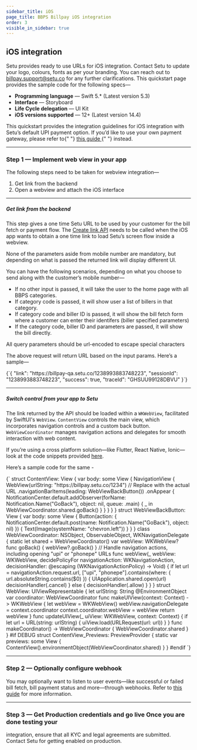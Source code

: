 ```yaml
---
sidebar_title: iOS
page_title: BBPS Billpay iOS integration
order: 3
visible_in_sidebar: true
---
```


## iOS integration

Setu provides ready to use URLs for iOS integration. Contact Setu to update your logo, colours, fonts as per your branding. You can reach out to <a href="">billpay.support@setu.co</a> for any further clarifications. This quickstart page provides the sample code for the following specs—

-   **Programming language** — Swift 5.\* (Latest version 5.3)
-   **Interface** — Storyboard
-   **Life Cycle delegation** — UI Kit
-   **iOS versions supported** — 12+ (Latest version 14.4)

<Callout type="tip">
    This quickstart provides the integration guidelines for iOS integration with
    Setu’s default UPI payment option. If you’d like to use your own payment
    gateway, please refer to{" "}
    <a href="/payments/billpay/custom-payment/iOS" target="_blank">
        this guide
    </a>{" "}
    instead.
</Callout>

<hr class="primary" />

### Step 1 — Implement web view in your app

The following steps need to be taken for webview integration—

1. Get link from the backend
2. Open a webview and attach the iOS interface

<hr class="tertiary" />

##### Get link from the backend

This step gives a one time Setu URL to be used by your customer for the bill fetch or payment flow. The <a href="/payments/billpay/api-reference/white-label#/category~Link_Generation/operation~EtherealLinkRequest" target="_blank">Create link API</a> needs to be called when the iOS app wants to obtain a one time link to load Setu’s screen flow inside a webview.

<Callout type="tip">
    None of the parameters aside from mobile number are mandatory, but depending
    on what is passed the returned link will display different UI.
</Callout>
<br />

You can have the following scenarios, depending on what you choose to send along with the customer’s mobile number—

-   If no other input is passed, it will take the user to the home page with all BBPS categories.
-   If category code is passed, it will show user a list of billers in that category.
-   If category code and biller ID is passed, it will show the bill fetch form where a customer can enter their identifers (biller specified parameters)
-   If the category code, biller ID and parameters are passed, it will show the bill directly.

<Callout type="warning">
    All query parameters should be url-encoded to escape special characters
</Callout>

<br />

The above request will return URL based on the input params. Here’s a sample—

<CodeBlockWithCopy language="json">
    {`{
  "link": "https://billpay-qa.setu.co/1238993883748223",
  "sessionId": "1238993883748223",
  "success": true,
  "traceId": "GHSUU99128DBVU"
}`}
</CodeBlockWithCopy>

<hr class="tertiary" />

##### Switch control from your app to Setu

The link returned by the API should be loaded within a `WKWebView`, facilitated by SwiftUI's `WebView`. `ContentView` controls the main view, which incorporates navigation controls and a custom back button. `WebViewCoordinator` manages navigation actions and delegates for smooth interaction with web content.

If you’re using a cross platform solution—like Flutter, React Native, Ionic—look at the code snippets provided <a href="/payments/billpay/quickstart/cross-platform" target="_blank">here</a>.

Here’s a sample code for the same -

<CodeBlockWithCopy language="jsx">
    {`
struct ContentView: View {
    var body: some View {
        NavigationView {
            WebView(urlString: "https://billpay.setu.co/1234") // Replace with the actual URL
                .navigationBarItems(leading: WebViewBackButton())
                .onAppear {
                    NotificationCenter.default.addObserver(forName: Notification.Name("GoBack"), object: nil, queue: .main) { _ in
                        WebViewCoordinator.shared.goBack()
                    }
                }
        }
    }
}
struct WebViewBackButton: View {
    var body: some View {
        Button(action: {
            NotificationCenter.default.post(name: Notification.Name("GoBack"), object: nil)
        }) {
            Text(Image(systemName: "chevron.left"))
        }
    }
}
class WebViewCoordinator: NSObject, ObservableObject, WKNavigationDelegate {
    static let shared = WebViewCoordinator()
    var webView: WKWebView?
    func goBack() {
        webView?.goBack()
    }
    // Handle navigation actions, including opening "upi" or "phonepe" URLs
    func webView(_ webView: WKWebView, decidePolicyFor navigationAction: WKNavigationAction, decisionHandler: @escaping (WKNavigationActionPolicy) -> Void) {
        if let url = navigationAction.request.url, ["upi", "phonepe"].contains(where: { url.absoluteString.contains($0) }) {
            UIApplication.shared.open(url)
            decisionHandler(.cancel)
        } else {
            decisionHandler(.allow)
        }
    }
}
struct WebView: UIViewRepresentable {
    let urlString: String
    @EnvironmentObject var coordinator: WebViewCoordinator
    func makeUIView(context: Context) -> WKWebView {
        let webView = WKWebView()
        webView.navigationDelegate = context.coordinator
        context.coordinator.webView = webView
        return webView
    }
    func updateUIView(_ uiView: WKWebView, context: Context) {
        if let url = URL(string: urlString) {
            uiView.load(URLRequest(url: url))
        }
    }
    func makeCoordinator() -> WebViewCoordinator {
        WebViewCoordinator.shared
    }
}
#if DEBUG
struct ContentView_Previews: PreviewProvider {
    static var previews: some View {
        ContentView().environmentObject(WebViewCoordinator.shared)
    }
}
#endif
    `}
</CodeBlockWithCopy>

<hr class="tertiary" />

### Step 2 — Optionally configure webhook

You may optionally want to listen to user events—like successful or failed bill fetch, bill payment status and more—through webhooks. Refer to <a href="/payments/billpay/user-events" target="_blank">this guide</a> for more information.

<hr class="primary" />

### Step 3 — Get Production credentials and go live Once you are done testing your

integration, ensure that all KYC and legal agreements are submitted. Contact Setu
for getting enabled on production.

<WasPageHelpful />
